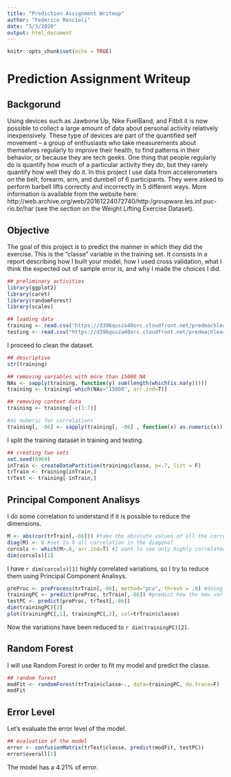 ```yaml
---
title: "Prediction Assignment Writeup"
author: "Federico Roscioli"
date: "5/3/2020"
output: html_document
---
```


```r
knitr::opts_chunk$set(echo = TRUE)
```

# Prediction Assignment Writeup
## Backgorund
Using devices such as Jawbone Up, Nike FuelBand, and Fitbit it is now possible to collect a large amount of data about personal activity relatively inexpensively. These type of devices are part of the quantified self movement – a group of enthusiasts who take measurements about themselves regularly to improve their health, to find patterns in their behavior, or because they are tech geeks. One thing that people regularly do is quantify how much of a particular activity they do, but they rarely quantify how well they do it. In this project I use data from accelerometers on the belt, forearm, arm, and dumbell of 6 participants. They were asked to perform barbell lifts correctly and incorrectly in 5 different ways. More information is available from the website here: http://web.archive.org/web/20161224072740/http:/groupware.les.inf.puc-rio.br/har (see the section on the Weight Lifting Exercise Dataset).

## Objective
The goal of this project is to predict the manner in which they did the exercise. This is the "classe" variable in the training set. It consists in a report describing how I built your model, how I used cross validation, what I think the expected out of sample error is, and why I made the choices I did.

```r
## preliminary activities
library(ggplot2)
library(caret)
library(randomForest)
library(scales)

## loading data
training <- read.csv("https://d396qusza40orc.cloudfront.net/predmachlearn/pml-training.csv")
testing <- read.csv("https://d396qusza40orc.cloudfront.net/predmachlearn/pml-testing.csv")
```

I proceed to clean the dataset.

```r
## descriptive
str(training)

## removing variables with more than 15000 NA
NAs <- sapply(training, function(y) sum(length(which(is.na(y)))))
training <- training[-which(NAs>"15000", arr.ind=T)]

## removing context data
training <- training[-c(1:7)]

#as numeric for correlations
training[, -86] <- sapply(training[, -86] , function(x) as.numeric(x))
```

I split the training dataset in training and testing.

```r
## creating two sets
set.seed(6969)
inTrain <- createDataPartition(training$classe, p=.7, list = F)
trTrain <- training[inTrain,]
trTest <- training[-inTrain,]
```

## Principal Component Analisys
I do some correlation to understand if it is possible to reduce the dimensions.

```r
M <- abs(cor(trTrain[,-86])) #take the absolute values of all the correlation in training
diag(M) <- 0 #set to 0 all carrelation in the diagonal
corcols <- which(M>.8, arr.ind=T) #I want to see only highly correlated variables
dim(corcols)[1]
```

I have `r dim(corcols)[1]` highly correlated variations, so I try to reduce them using Principal Component Analisys.

```r
preProc <- preProcess(trTrain[,-86], method="pca", thresh = .8) #doing the pca for two components
trainingPC <- predict(preProc, trTrain[,-86]) #predict how the new var will look on the dataset
testPC <- predict(preProc, trTest[,-86])
dim(trainingPC)[2]
plot(trainingPC[,1], trainingPC[,2], col=trTrain$classe)
```

Now the variations have been reduced to `r dim(trainingPC)[2]`.

## Random Forest

I will use Random Forest in order to fit my model and predict the classe.

```r
## random forest
modFit <- randomForest(trTrain$classe~., data=trainingPC, do.trace=F)
modFit
```

## Error Level
Let's evaluate the error level of the model.

```r
## evaluation of the model
error <- confusionMatrix(trTest$classe, predict(modFit, testPC))
error$overall[1]
```

The model has a 4.21% of error.